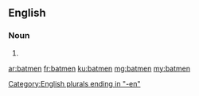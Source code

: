 ==English==

===Noun===
{{head|en|noun plural form}}

# {{plural of|batman|lang=en}}

[[Category:English plurals ending in "-en"]]

[[ar:batmen]]
[[fr:batmen]]
[[ku:batmen]]
[[mg:batmen]]
[[my:batmen]]